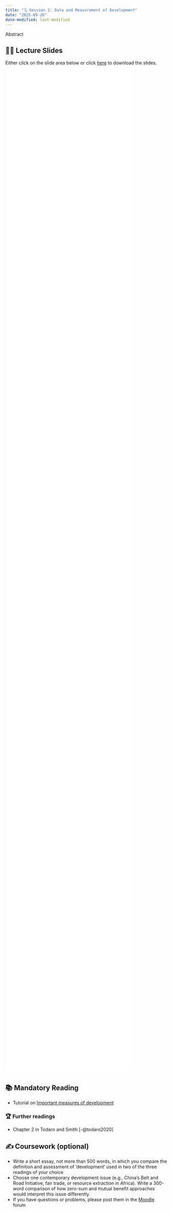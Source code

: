 ```yaml
---
title: "🗓️ Session 2: Data and Measurement of Development"
date: "2025-09-26"
date-modified: last-modified
---
```


Abstract

## 👨‍🏫 Lecture Slides 

Either click on the slide area below or click 
[here]() to download the slides.

```{=html}
<div class="embed-container">
  <iframe 
  src="/content/material/slides/E2-Basics-Functions.pdf" 
  style="border: 0.5px" 
  width="80%"
  height="80%"
  ></iframe>
</div>
```


## 📚 Mandatory Reading

- Tutorial on [Important measures of development](../tutorials/MeasuringDevelopment/index.qmd)

### 🏆 Further readings

- Chapter 2 in Todaro and Smith [-@todaro2020]

## ✍️ Coursework (optional)

- Write a short essay, not more than 500 words, in which you compare the definition and assessment of 'development' used in two of the three readings of your choice
- Choose one contemporary development issue (e.g., China's Belt and Road Initiative, fair trade, or resource extraction in Africa). Write a 300-word comparison of how zero-sum and mutual benefit approaches would interpret this issue differently.
- If you have questions or problems, please post them in the [Moodle](https://elearning.uni-flensburg.de/moodle/course/view.php?id=16258)  forum
